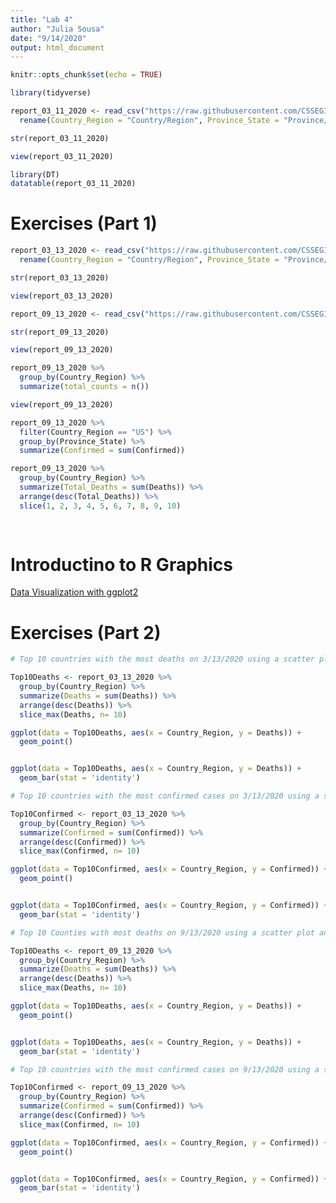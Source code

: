 ```yaml
---
title: "Lab 4"
author: "Julia Sousa"
date: "9/14/2020"
output: html_document
---
```


```r
knitr::opts_chunk$set(echo = TRUE)
```


```r

library(tidyverse)

```


```r

report_03_11_2020 <- read_csv("https://raw.githubusercontent.com/CSSEGISandData/COVID-19/master/csse_covid_19_data/csse_covid_19_daily_reports/03-11-2020.csv") %>% 
  rename(Country_Region = "Country/Region", Province_State = "Province/State")

str(report_03_11_2020)

```

```r
view(report_03_11_2020)

```


```r

library(DT)
datatable(report_03_11_2020)

```


# Exercises (Part 1)

```r

report_03_13_2020 <- read_csv("https://raw.githubusercontent.com/CSSEGISandData/COVID-19/master/csse_covid_19_data/csse_covid_19_daily_reports/03-13-2020.csv") %>% 
  rename(Country_Region = "Country/Region", Province_State = "Province/State")

str(report_03_13_2020)

view(report_03_13_2020)

```

```r

report_09_13_2020 <- read_csv("https://raw.githubusercontent.com/CSSEGISandData/COVID-19/master/csse_covid_19_data/csse_covid_19_daily_reports/09-13-2020.csv")

str(report_09_13_2020)

view(report_09_13_2020)

```


```r

report_09_13_2020 %>% 
  group_by(Country_Region) %>% 
  summarize(total_counts = n())

view(report_09_13_2020)

```


```r

report_09_13_2020 %>% 
  filter(Country_Region == "US") %>% 
  group_by(Province_State) %>% 
  summarize(Confirmed = sum(Confirmed))

```


```r

report_09_13_2020 %>%
  group_by(Country_Region) %>% 
  summarize(Total_Deaths = sum(Deaths)) %>% 
  arrange(desc(Total_Deaths)) %>% 
  slice(1, 2, 3, 4, 5, 6, 7, 8, 9, 10)
  
  
```


# Introductino to R Graphics

[Data Visualization with ggplot2](4a.html)



# Exercises (Part 2)

```r
# Top 10 countries with the most deaths on 3/13/2020 using a scatter plot and bar graph

Top10Deaths <- report_03_13_2020 %>% 
  group_by(Country_Region) %>% 
  summarize(Deaths = sum(Deaths)) %>% 
  arrange(desc(Deaths)) %>% 
  slice_max(Deaths, n= 10)

```

```r

ggplot(data = Top10Deaths, aes(x = Country_Region, y = Deaths)) + 
  geom_point()


ggplot(data = Top10Deaths, aes(x = Country_Region, y = Deaths)) +
  geom_bar(stat = 'identity')

```


```r

# Top 10 countries with the most confirmed cases on 3/13/2020 using a scatter plot and bar graph

Top10Confirmed <- report_03_13_2020 %>% 
  group_by(Country_Region) %>% 
  summarize(Confirmed = sum(Confirmed)) %>% 
  arrange(desc(Confirmed)) %>% 
  slice_max(Confirmed, n= 10)

```


```r

ggplot(data = Top10Confirmed, aes(x = Country_Region, y = Confirmed)) +
  geom_point()


ggplot(data = Top10Confirmed, aes(x = Country_Region, y = Confirmed)) +
  geom_bar(stat = 'identity')

```


```r

# Top 10 Counties with most deaths on 9/13/2020 using a scatter plot and bar graph

Top10Deaths <- report_09_13_2020 %>% 
  group_by(Country_Region) %>% 
  summarize(Deaths = sum(Deaths)) %>% 
  arrange(desc(Deaths)) %>% 
  slice_max(Deaths, n= 10)

```


```r

ggplot(data = Top10Deaths, aes(x = Country_Region, y = Deaths)) +
  geom_point()


ggplot(data = Top10Deaths, aes(x = Country_Region, y = Deaths)) +
  geom_bar(stat = 'identity')

```




```r

# Top 10 countries with the most confirmed cases on 9/13/2020 using a scatter plot

Top10Confirmed <- report_09_13_2020 %>% 
  group_by(Country_Region) %>% 
  summarize(Confirmed = sum(Confirmed)) %>% 
  arrange(desc(Confirmed)) %>% 
  slice_max(Confirmed, n= 10)

```


```r

ggplot(data = Top10Confirmed, aes(x = Country_Region, y = Confirmed)) +
  geom_point()


ggplot(data = Top10Confirmed, aes(x = Country_Region, y = Confirmed)) +
  geom_bar(stat = 'identity')

```



